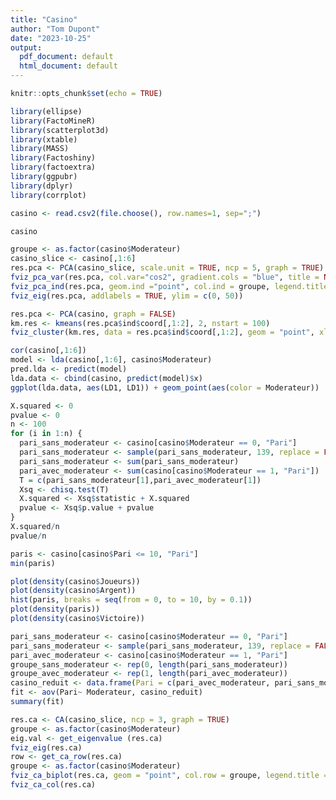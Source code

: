 ---
title: "Casino"
author: "Tom Dupont"
date: "2023-10-25"
output:
  pdf_document: default
  html_document: default
---

```{r setup, include=FALSE}
knitr::opts_chunk$set(echo = TRUE)
```

```{r}
library(ellipse)
library(FactoMineR)
library(scatterplot3d)
library(xtable)
library(MASS)
library(Factoshiny)
library(factoextra)
library(ggpubr)
library(dplyr)
library(corrplot)
```

```{r}
casino <- read.csv2(file.choose(), row.names=1, sep=";")
```

```{r}
casino
```

```{r}
groupe <- as.factor(casino$Moderateur)
casino_slice <- casino[,1:6]
res.pca <- PCA(casino_slice, scale.unit = TRUE, ncp = 5, graph = TRUE)
fviz_pca_var(res.pca, col.var="cos2", gradient.cols = "blue", title = NULL)
fviz_pca_ind(res.pca, geom.ind ="point", col.ind = groupe, legend.title = "Modérateur", xlim = c(-5,25), ylim = c(-25,15), select.ind = list(cos2 = 0.5))
fviz_eig(res.pca, addlabels = TRUE, ylim = c(0, 50))
```

```{r}
res.pca <- PCA(casino, graph = FALSE)
km.res <- kmeans(res.pca$ind$coord[,1:2], 2, nstart = 100)
fviz_cluster(km.res, data = res.pca$ind$coord[,1:2], geom = "point", xlim = c(-5,25), ylim = c(-25,15), ellipse = FALSE, main = NULL)

```

```{r}
cor(casino[,1:6])
model <- lda(casino[,1:6], casino$Moderateur)
pred.lda <- predict(model)
lda.data <- cbind(casino, predict(model)$x)
ggplot(lda.data, aes(LD1, LD1)) + geom_point(aes(color = Moderateur))
```
```{r}
X.squared <- 0
pvalue <- 0
n <- 100
for (i in 1:n) {
  pari_sans_moderateur <- casino[casino$Moderateur == 0, "Pari"]
  pari_sans_moderateur <- sample(pari_sans_moderateur, 139, replace = FALSE)
  pari_sans_moderateur <- sum(pari_sans_moderateur)
  pari_avec_moderateur <- sum(casino[casino$Moderateur == 1, "Pari"])
  T = c(pari_sans_moderateur[1],pari_avec_moderateur[1])
  Xsq <- chisq.test(T)
  X.squared <- Xsq$statistic + X.squared
  pvalue <- Xsq$p.value + pvalue
}
X.squared/n
pvalue/n
```
```{r}

paris <- casino[casino$Pari <= 10, "Pari"]
min(paris)

plot(density(casino$Joueurs))
plot(density(casino$Argent))
hist(paris, breaks = seq(from = 0, to = 10, by = 0.1))
plot(density(paris))
plot(density(casino$Victoire))
```

```{r}
pari_sans_moderateur <- casino[casino$Moderateur == 0, "Pari"]
pari_sans_moderateur <- sample(pari_sans_moderateur, 139, replace = FALSE)
pari_avec_moderateur <- casino[casino$Moderateur == 1, "Pari"]
groupe_sans_moderateur <- rep(0, length(pari_sans_moderateur))
groupe_avec_moderateur <- rep(1, length(pari_avec_moderateur))
casino_reduit <- data.frame(Pari = c(pari_avec_moderateur, pari_sans_moderateur), Moderateur = c(groupe_avec_moderateur, groupe_sans_moderateur))
fit <- aov(Pari~ Moderateur, casino_reduit)
summary(fit)
```
```{r}
res.ca <- CA(casino_slice, ncp = 3, graph = TRUE)
groupe <- as.factor(casino$Moderateur)
eig.val <- get_eigenvalue (res.ca)
fviz_eig(res.ca) 
row <- get_ca_row(res.ca) 
groupe <- as.factor(casino$Moderateur)
fviz_ca_biplot(res.ca, geom = "point", col.row = groupe, legend.title = "Modérateur", map = "colgreen", xlim = c(-0.01,0.1), ylim = c(-0.05,0.05))
fviz_ca_col(res.ca)
```

